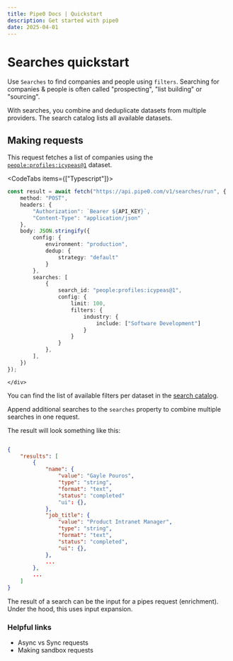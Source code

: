 ```yaml
---
title: Pipe0 Docs | Quickstart
description: Get started with pipe0
date: 2025-04-01
---
```



# Searches quickstart

Use `Searches` to find companies and people using `filters`. Searching for companies & people is often called "prospecting", "list building" or "sourcing".

With searches, you combine and deduplicate datasets from multiple providers. The <AppLink linkType="searchCatalog">search catalog</AppLink> 
lists all available datasets.

## Making requests

This request fetches a list of companies using the [`people:profiles:icypeas@1`](http://localhost:3000/resources/search-catalog/people:profiles:icypeas/1) dataset.

<CodeTabs items={["Typescript"]}>
    <div>
```typescript
const result = await fetch("https://api.pipe0.com/v1/searches/run", {
    method: "POST",
    headers: {
        "Authorization": `Bearer ${API_KEY}`,
        "Content-Type": "application/json"
    },
    body: JSON.stringify({
        config: {
            environment: "production",
            dedup: {
                strategy: "default"
            }
        },
        searches: [
            {
                search_id: "people:profiles:icypeas@1",
                config: {
                    limit: 100,
                    filters: {
                        industry: {
                            include: ["Software Development"]
                        }
                    }
                }
            },
        ],
    })
});
```
    </div>
</CodeTabs>

You can find the list of available filters per dataset in the [search catalog](http://localhost:3000/resources/search-catalog/people:profiles:icypeas/1).

Append additional searches to the `searches` property to combine multiple searches in one request. 

The result will look something like this:

```json

{
	"results": [
		{
			"name": {
				"value": "Gayle Pouros",
                "type": "string",
				"format": "text",
				"status": "completed"
				"ui": {},
			},
			"job_title": {
				"value": "Product Intranet Manager",
                "type": "string",
				"format": "text",
				"status": "completed",
				"ui": {},
			},
            ...
		},
		...
	]
}
```

The result of a search can be the input for a <AppLink linkType="pipesQuickstart">pipes request</AppLink> (enrichment).
Under the hood, this uses <AppLink linkType="inputExpansion">input expansion</AppLink>.

### Helpful links

- <AppLink linkType="async">Async vs Sync requests</AppLink>
- <AppLink linkType="testMode">Making sandbox requests</AppLink>


